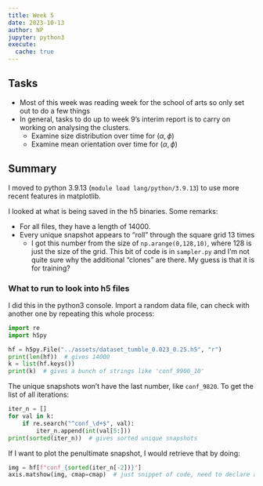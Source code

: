 ```yaml
---
title: Week 5
date: 2023-10-13
author: NP
jupyter: python3
execute:
  cache: true
---
```


## Tasks

- Most of this week was reading week for the school of arts so only set out to
do a few things
- In general, tasks to do up to week 9's interim report is to carry on working on
  analysing the clusters.
  - Examine size distribution over time for $(\alpha, \phi)$
  - Examine mean orientation over time for $(\alpha, \phi)$

## Summary

I moved to python 3.9.13 (`module load lang/python/3.9.13`) to use more recent
features in matplotlib.

I looked at what is being saved in the h5 binaries. Some remarks:

- For all files, they have a length of 14000.
- Every unique snapshot appears to "roll" through the square grid 13 times
  - I got this number from the size of `np.arange(0,128,10)`, where 128 is just
  the size of the grid. This bit of code is in `sampler.py` and I'm not quite
  sure why the additional "clones" are there. My guess is that it is for
  training?

### What to run to look into h5 files

I did this in the python3 console. Import a random data file, can check with
another one by repeating this whole process:


```python
import re
import h5py

hf = h5py.File("../assets/dataset_tumble_0.023_0.25.h5", "r")
print(len(hf))  # gives 14000
k = list(hf.keys())
print(k)  # gives a bunch of strings like 'conf_9900_10'
```

The unique snapshots won't have the last number, like `conf_9820`.
To get the list of all iterations:

```python
iter_n = []
for val in k:
    if re.search("^conf_\d+$", val):
        iter_n.append(int(val[5:]))
print(sorted(iter_n))  # gives sorted unique snapshots
```

If I want to plot the penultimate snapshot, I would retrieve that by doing:

```python
img = hf[f"conf_{sorted(iter_n[-2])}"]
axis.matshow(img, cmap=cmap)  # just snippet of code, need to declare axis first
```
